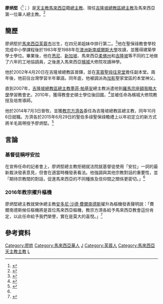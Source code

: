 {{Blpsources|time=2019-12-29T14:43:43+00:00}}
{{NoteTA
|1=zh-hk:安多尼; zh-mo:安多尼; zh-tw:安東尼;
}}
{{Infobox Christian leader
| type             = archbishop
| honorific-prefix = 
| name             = 廖炳堅<br />Julian Leow Beng Kim
| honorific-suffix = 
| archbishop_of    = [[天主教吉隆坡總教區|天主教吉隆坡總教區總主教]]
| image            = Julian Leow Beng Kim in 2017.jpg
| archdiocese      = [[天主教吉隆坡總教區|吉隆坡]]
| enthroned        = 
| appointed        = 2014年5月10日
| ended            = 
| predecessor      = [[墨菲·帕基安|墨菲·帕基安]]
| successor        = （現任）
| other_post       = 
| ordination       = 2002年4月20日
| ordained_by      = 
| consecration     = 2014年10月6日
| consecrated_by   = 
| previous_post    = 
| birth_name       = 
| birth_date       = {{birth date and age|1964|01|03|df=y}}
| birth_place      = {{MYS}}[[芙蓉市|芙蓉市]]
| death_date       = 
| death_place      = 
| buried           = 
| nationality      = [[馬來西亞|馬來西亞]]
| religion         = [[天主教|天主教]]
| occupation       =
| alma_mater       = {{unbulleted list|[[新南威爾斯大學|新南威爾斯大學]]|[[宗座額我略大學|宗座額我略大學]]}}
| signature        = 
| coat_of_arms     = Coat of arms of Julian Leow Beng Kim.svg
| coat_of_arms_alt = 
}}
'''廖炳堅'''（{{lang-en|Julian Leow Beng Kim}}<ref>{{cite news|publisher=[[天主教亞洲通訊社|天主教亞洲通訊社]] |date=2014-07-03 |title=Pope appoints Chinese Malaysian priest as new archbishop of Kuala Lumpur}}</ref>；{{bd|1964年|1月3日|catIdx=Julian Leow Beng Kim}}）是[[天主教|天主教]][[馬來西亞|馬來西亞]]籍[[總主教|總主教]]、現任[[天主教吉隆坡總教區|吉隆坡總教區總主教]]及馬來西亞第一位華人總主教。<ref name="ucan chinese">{{cite news|publisher=[[天主教亞洲通訊社|天主教亞洲通訊社]] |date=2014-07-08 |title=教宗任命首位華裔神父為吉隆坡總主教}}</ref>

==簡歷==
廖炳堅於[[馬來西亞|馬來西亞]][[芙蓉市|芙蓉市]]岀生，在四兄弟姐妹中排行第二。<ref>{{cite news|publisher=[[星洲日報|星洲日報]] |date=2014-07-04 |title=天主教隆總教區‧廖炳堅受委總主教}}</ref>他在聖保祿教會學校完成中小學課程後於1983年至1988年在[[澳洲|澳洲]][[新南威爾斯大學|新南威爾斯大學]]攻讀，並獲得建築學學士學位。畢業後，他在[[悉尼|悉尼]]、[[新加坡|新加坡]]、馬來西亞[[柔佛州|柔佛州]]和[[吉隆坡|吉隆坡]]等不同的工地做了六年的工地協調員，之後進入馬來西亞[[檳城|檳城]]大修院攻讀神學。

他於2002年4月20日在吉隆坡總教區晉鐸，並在[[芙蓉聖母往見堂|芙蓉聖母往見堂]]擔任副本堂。兩年後，他前往台灣學習半年華語。同年底，他被調派為[[加影|加影]]聖家堂區的本堂神父。

直到2007年，[[天主教吉隆坡總教區|吉隆坡總教區總主教]][[墨菲·帕基安|墨菲·帕基安]]總主教派遣他到[[羅馬|羅馬]][[宗座額我略大學|宗座額我略大學]]學習教會史。2010年，獲得教會史碩士學位後回國，<ref>{{cite news|publisher=[[信仰通訊社|信仰通訊社]] |date=2014-07-05 |title=教宗任命吉隆坡总主教区总主教}}</ref>並被任命為檳城大修院教授及培育導師。

他於2014年7月3日晉牧，並獲[[教宗方濟各|教宗方濟各]]委任為吉隆坡總教區總主教，同年10月6日就職。方濟各於2015年6月29日的聖伯多祿聖保祿瞻禮上以年初定立的新方式將羊毛肩帶授予廖炳堅。<ref>{{cite web |url=http://china.ucanews.com/2015/07/02/%e6%95%99%e5%ae%97%e6%8c%89%e6%96%b0%e6%96%b9%e5%bc%8f%e6%8e%88%e4%ba%88%e7%b8%bd%e4%b8%bb%e6%95%99%e7%be%8a%e6%af%9b%e8%82%a9%e5%b8%b6%ef%bc%8c%e5%85%b6%e4%b8%ad%e4%ba%94%e4%bd%8d%e4%be%86%e8%87%aa/ |publisher=[[天主教亞洲通訊社|天主教亞洲通訊社]] |date=2015-07-02 |title=教宗按新方式授予總主教羊毛肩帶，其中五位來自亞洲 |access-date=2015-07-05 |archive-url=https://web.archive.org/web/20150705002549/http://china.ucanews.com/2015/07/02/%E6%95%99%E5%AE%97%E6%8C%89%E6%96%B0%E6%96%B9%E5%BC%8F%E6%8E%88%E4%BA%88%E7%B8%BD%E4%B8%BB%E6%95%99%E7%BE%8A%E6%AF%9B%E8%82%A9%E5%B8%B6%EF%BC%8C%E5%85%B6%E4%B8%AD%E4%BA%94%E4%BD%8D%E4%BE%86%E8%87%AA |archive-date=2015-07-05 |dead-url=yes }}</ref>

==言論==
===基督徒稱呼安拉===
在宣佈任命的記者會上，廖炳堅總主教拒絕就法院就基督徒使用「安拉」一詞的最新裁決發表意見，但會在適當時機發表看法。他強調與其他宗教對話的重要性，並「期待宗教間的對話，促進馬來西亞的不同種族及信仰間之關係更密切。」<ref name="ucan chinese" />

===2016年教宗擢升樞機===
廖炳堅總主教就榮休總主教[[安多尼·沙德·費爾南德斯|安多尼·沙德·費爾南德斯]]擢升為樞機發表聲明說：「費爾南德斯候任樞機將是首位馬來西亞樞機，教宗方濟各給予馬來西亞教會這份肯定，以此任命給予我們榮譽，實在是莫大的喜悅。」<ref>{{cite web|title= 馬來西亞首位樞機作風低調，捍衛人權不遺餘力|url= http://china.ucanews.com/2016/10/13/%E9%A6%AC%E4%BE%86%E8%A5%BF%E4%BA%9E%E9%A6%96%E4%BD%8D%E6%A8%9E%E6%A9%9F%E4%BD%9C%E9%A2%A8%E4%BD%8E%E8%AA%BF%EF%BC%8C%E6%8D%8D%E8%A1%9B%E4%BA%BA%E6%AC%8A%E4%B8%8D%E9%81%BA%E9%A4%98%E5%8A%9B/|website= [[天主教亞洲通訊社|天主教亞洲通訊社]]|date= 2016-10-13|access-date= 2016-10-13|archive-url= https://web.archive.org/web/20161013221702/http://china.ucanews.com/2016/10/13/%E9%A6%AC%E4%BE%86%E8%A5%BF%E4%BA%9E%E9%A6%96%E4%BD%8D%E6%A8%9E%E6%A9%9F%E4%BD%9C%E9%A2%A8%E4%BD%8E%E8%AA%BF%EF%BC%8C%E6%8D%8D%E8%A1%9B%E4%BA%BA%E6%AC%8A%E4%B8%8D%E9%81%BA%E9%A4%98%E5%8A%9B/|archive-date= 2016-10-13|dead-url= yes}}</ref>

==參考資料==
{{Portal box|马来西亚|宗教|天主教|人物}}
{{reflist|2}}

[[Category:廖姓|Category:廖姓]]
[[Category:馬來西亞華人|Category:馬來西亞華人]]
[[Category:廖姓|J]]
[[Category:芙蓉人|Category:芙蓉人]]
[[Category:馬來西亞天主教主教|Category:馬來西亞天主教主教]]
[[Category:新南威爾斯大學校友|L]]